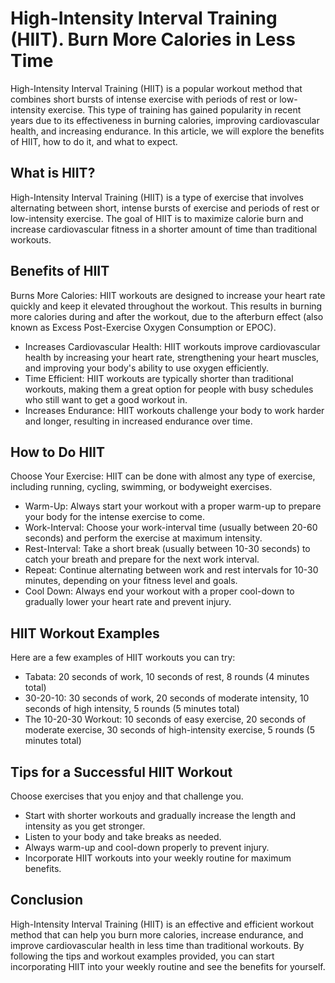 
<Head>
    <title>High-Intensity Interval Training | Guy Guide</title>
    <meta
        name="description"
        content="High-Intensity Interval Training and it's affect on men's health"
    />
    <meta
        property="og:description"
        content="Guy Guide | High-Intensity Interval Training"
    />
</Head>

# High-Intensity Interval Training (HIIT). Burn More Calories in Less Time

High-Intensity Interval Training (HIIT) is a popular workout method that combines short bursts of intense exercise with periods of rest or low-intensity exercise. This type of training has gained popularity in recent years due to its effectiveness in burning calories, improving cardiovascular health, and increasing endurance. In this article, we will explore the benefits of HIIT, how to do it, and what to expect.

## What is HIIT?
High-Intensity Interval Training (HIIT) is a type of exercise that involves alternating between short, intense bursts of exercise and periods of rest or low-intensity exercise. The goal of HIIT is to maximize calorie burn and increase cardiovascular fitness in a shorter amount of time than traditional workouts.

## Benefits of HIIT
Burns More Calories: HIIT workouts are designed to increase your heart rate quickly and keep it elevated throughout the workout. This results in burning more calories during and after the workout, due to the afterburn effect (also known as Excess Post-Exercise Oxygen Consumption or EPOC).

- Increases Cardiovascular Health: HIIT workouts improve cardiovascular health by increasing your heart rate, strengthening your heart muscles, and improving your body's ability to use oxygen efficiently.
- Time Efficient: HIIT workouts are typically shorter than traditional workouts, making them a great option for people with busy schedules who still want to get a good workout in.
- Increases Endurance: HIIT workouts challenge your body to work harder and longer, resulting in increased endurance over time.

## How to Do HIIT
Choose Your Exercise: HIIT can be done with almost any type of exercise, including running, cycling, swimming, or bodyweight exercises.

- Warm-Up: Always start your workout with a proper warm-up to prepare your body for the intense exercise to come.
- Work-Interval: Choose your work-interval time (usually between 20-60 seconds) and perform the exercise at maximum intensity.
- Rest-Interval: Take a short break (usually between 10-30 seconds) to catch your breath and prepare for the next work interval.
- Repeat: Continue alternating between work and rest intervals for 10-30 minutes, depending on your fitness level and goals.
- Cool Down: Always end your workout with a proper cool-down to gradually lower your heart rate and prevent injury.

## HIIT Workout Examples
Here are a few examples of HIIT workouts you can try:

- Tabata: 20 seconds of work, 10 seconds of rest, 8 rounds (4 minutes total)
- 30-20-10: 30 seconds of work, 20 seconds of moderate intensity, 10 seconds of high intensity, 5 rounds (5 minutes total)
- The 10-20-30 Workout: 10 seconds of easy exercise, 20 seconds of moderate exercise, 30 seconds of high-intensity exercise, 5 rounds (5 minutes total)

## Tips for a Successful HIIT Workout
Choose exercises that you enjoy and that challenge you.

- Start with shorter workouts and gradually increase the length and intensity as you get stronger.
- Listen to your body and take breaks as needed.
- Always warm-up and cool-down properly to prevent injury.
- Incorporate HIIT workouts into your weekly routine for maximum benefits.

## Conclusion
High-Intensity Interval Training (HIIT) is an effective and efficient workout method that can help you burn more calories, increase endurance, and improve cardiovascular health in less time than traditional workouts. By following the tips and workout examples provided, you can start incorporating HIIT into your weekly routine and see the benefits for yourself.